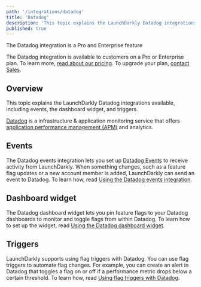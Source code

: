 ```yaml
---
path: '/integrations/datadog'
title: 'Datadog'
description: 'This topic explains the LaunchDarkly Datadog integrations available, including events and triggers.'
published: true
---
```


<Callout intent="primary">
<CalloutTitle>The Datadog integration is a Pro and Enterprise feature</CalloutTitle>
<CalloutDescription>

The Datadog integration is available to customers on a Pro or Enterprise plan. To learn more, [read about our pricing](https://launchdarkly.com/pricing/). To upgrade your plan, [contact Sales](https://launchdarkly.com/contact-sales/).

</CalloutDescription>
</Callout>

## Overview

This topic explains the LaunchDarkly Datadog integrations available, including events, the dashboard widget, and triggers.

[Datadog](https://www.datadoghq.com/) is a infrastructure & application monitoring service that offers [application performance management (APM)](https://en.m.wikipedia.org/wiki/Application_performance_management) and analytics.

## Events

The Datadog events integration lets you set up [Datadog Events](https://docs.datadoghq.com/api/?lang=bash#events) to receive activity from LaunchDarkly. When something changes, such as a feature flag updates or a new account member is added, LaunchDarkly can send an event to Datadog. To learn how, read [Using the Datadog events integration](/integrations/datadog/events).

## Dashboard widget

The Datadog dashboard widget lets you pin feature flags to your Datadog dashboards to monitor and toggle flags from within Datadog. To learn how to set up the widget, read [Using the Datadog dashboard widget](/integrations/datadog/dashboard-widget).

## Triggers

LaunchDarkly supports using flag triggers with Datadog. You can use flag triggers to automate flag changes. For example, you can create an alert in Datadog that toggles a flag on or off if a performance metric drops below a certain threshold. To learn how, read [Using flag triggers with Datadog](/integrations/datadog/triggers).
